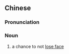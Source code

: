 {{also|下台阶|下台階}}
==Chinese==
{{zh-forms|t2=下台階|s=下台阶|lit=a staircase to go down from the stage|type=12}}

===Pronunciation===
{{zh-pron
|m=xiàtáijiē
|c=ha6 toi4 gaai1
|cat=n
}}

===Noun===
{{zh-noun}}

# a chance to not [[lose face]]
#: {{zh-x|給 他 一個 下臺階 吧。|Give him an excuse to avoid him from embarrassing himself.}}
